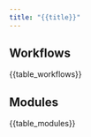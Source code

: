 ```yaml
---
title: "{{title}}"
---
```


## Workflows

:::{.column-body-outset}
{{table_workflows}}
:::

## Modules

:::{.column-body-outset}
{{table_modules}}
:::
